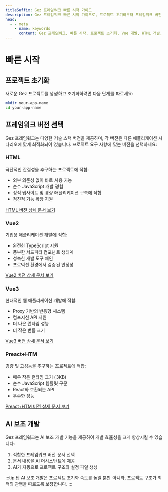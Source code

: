 ```yaml
---
titleSuffix: Gez 프레임워크 빠른 시작 가이드
description: Gez 프레임워크 빠른 시작 가이드로, 프로젝트 초기화부터 프레임워크 버전 선택, AI 보조 개발까지 프로젝트 구축을 도와줍니다.
head:
  - - meta
    - name: keywords
      content: Gez 프레임워크, 빠른 시작, 프로젝트 초기화, Vue 개발, HTML 개발, AI 보조
---
```


# 빠른 시작

## 프로젝트 초기화

새로운 Gez 프로젝트를 생성하고 초기화하려면 다음 단계를 따르세요:

```bash
mkdir your-app-name
cd your-app-name
```

## 프레임워크 버전 선택

Gez 프레임워크는 다양한 기술 스택 버전을 제공하며, 각 버전은 다른 애플리케이션 시나리오에 맞게 최적화되어 있습니다. 프로젝트 요구 사항에 맞는 버전을 선택하세요:

### HTML

극단적인 간결성을 추구하는 프로젝트에 적합:

- 외부 의존성 없이 바로 사용 가능
- 순수 JavaScript 개발 경험
- 정적 웹사이트 및 경량 애플리케이션 구축에 적합
- 점진적 기능 확장 지원

[HTML 버전 상세 문서 보기](../frameworks/html.md)

### Vue2

기업용 애플리케이션 개발에 적합:

- 완전한 TypeScript 지원
- 풍부한 서드파티 컴포넌트 생태계
- 성숙한 개발 도구 체인
- 프로덕션 환경에서 검증된 안정성

[Vue2 버전 상세 문서 보기](../frameworks/vue2.md)

### Vue3

현대적인 웹 애플리케이션 개발에 적합:

- Proxy 기반의 반응형 시스템
- 컴포지션 API 지원
- 더 나은 런타임 성능
- 더 작은 번들 크기

[Vue3 버전 상세 문서 보기](../frameworks/vue3.md)

### Preact+HTM

경량 및 고성능을 추구하는 프로젝트에 적합:

- 매우 작은 런타임 크기 (3KB)
- 순수 JavaScript 템플릿 구문
- React와 호환되는 API
- 우수한 성능

[Preact+HTM 버전 상세 문서 보기](../frameworks/preact-htm.md)

## AI 보조 개발

Gez 프레임워크는 AI 보조 개발 기능을 제공하여 개발 효율성을 크게 향상시킬 수 있습니다:

1. 적합한 프레임워크 버전 문서 선택
2. 문서 내용을 AI 어시스턴트에 제공
3. AI가 자동으로 프로젝트 구조와 설정 파일 생성

:::tip 팁
AI 보조 개발은 프로젝트 초기화 속도를 높일 뿐만 아니라, 프로젝트 구조가 최적의 관행을 따르도록 보장합니다.
:::